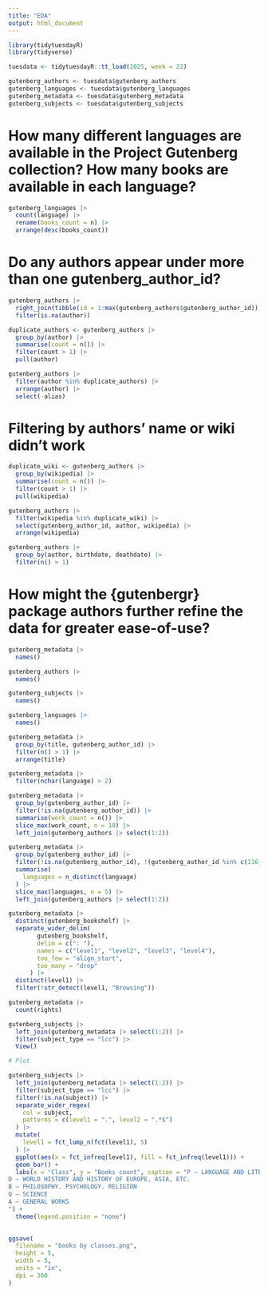 ---
title: "EDA"
output: html_document
---

```{r}
library(tidytuesdayR)
library(tidyverse)
```
```{r}
tuesdata <- tidytuesdayR::tt_load(2025, week = 22)

gutenberg_authors <- tuesdata$gutenberg_authors
gutenberg_languages <- tuesdata$gutenberg_languages
gutenberg_metadata <- tuesdata$gutenberg_metadata
gutenberg_subjects <- tuesdata$gutenberg_subjects
```
# How many different languages are available in the Project Gutenberg collection? How many books are available in each language?
```{r}
gutenberg_languages |>
  count(language) |>
  rename(books_count = n) |>
  arrange(desc(books_count))
```
# Do any authors appear under more than one gutenberg_author_id?
```{r}
gutenberg_authors |>
  right_join(tibble(id = 1:max(gutenberg_authors$gutenberg_author_id)), by = c("gutenberg_author_id" = "id")) |>
  filter(is.na(author))
```
```{r}
duplicate_authors <- gutenberg_authors |>
  group_by(author) |>
  summarise(count = n()) |>
  filter(count > 1) |>
  pull(author)
```
```{r}
gutenberg_authors |>
  filter(author %in% duplicate_authors) |>
  arrange(author) |>
  select(-alias)
```

# Filtering by authors' name or wiki didn't work
```{r}
duplicate_wiki <- gutenberg_authors |>
  group_by(wikipedia) |>
  summarise(count = n()) |>
  filter(count > 1) |>
  pull(wikipedia)
```
```{r}
gutenberg_authors |>
  filter(wikipedia %in% duplicate_wiki) |>
  select(gutenberg_author_id, author, wikipedia) |>
  arrange(wikipedia)
```
```{r}
gutenberg_authors |>
  group_by(author, birthdate, deathdate) |>
  filter(n() > 1)
```
# How might the {gutenbergr} package authors further refine the data for greater ease-of-use?
```{r}
gutenberg_metadata |>
  names()
```
```{r}
gutenberg_authors |>
  names()
```
```{r}
gutenberg_subjects |>
  names()
```
```{r}
gutenberg_languages |>
  names()
```
```{r}
gutenberg_metadata |>
  group_by(title, gutenberg_author_id) |>
  filter(n() > 1) |>
  arrange(title)
```
```{r}
gutenberg_metadata |>
  filter(nchar(language) > 2)
```
```{r}
gutenberg_metadata |>
  group_by(gutenberg_author_id) |>
  filter(!is.na(gutenberg_author_id)) |>
  summarise(work_count = n()) |>
  slice_max(work_count, n = 10) |>
  left_join(gutenberg_authors |> select(1:2))
```
```{r}
gutenberg_metadata |>
  group_by(gutenberg_author_id) |>
  filter(!is.na(gutenberg_author_id), !(gutenberg_author_id %in% c(116,216))) |>
  summarise(
    languages = n_distinct(language)
  ) |>
  slice_max(languages, n = 5) |>
  left_join(gutenberg_authors |> select(1:2))
```
```{r}
gutenberg_metadata |>
  distinct(gutenberg_bookshelf) |>
  separate_wider_delim(
        gutenberg_bookshelf,
        delim = c(": "),
        names = c("level1", "level2", "level3", "level4"),
        too_few = "align_start",
        too_many = "drop"
      ) |>
  distinct(level1) |>
  filter(!str_detect(level1, "Browsing"))
```
```{r}
gutenberg_metadata |>
  count(rights)
```
```{r}
gutenberg_subjects |>
  left_join(gutenberg_metadata |> select(1:2)) |>
  filter(subject_type == "lcc") |>
  View()

# Plot

gutenberg_subjects |>
  left_join(gutenberg_metadata |> select(1:2)) |>
  filter(subject_type == "lcc") |>
  filter(!is.na(subject)) |>
  separate_wider_regex(
    col = subject,
    patterns = c(level1 = ".", level2 = ".*$")
  ) |>
  mutate(
    level1 = fct_lump_n(fct(level1), 5)
  ) |>
  ggplot(aes(x = fct_infreq(level1), fill = fct_infreq(level1))) +
  geom_bar() +
  labs(x = "Class", y = "Books count", caption = "P — LANGUAGE AND LITERATURE
D — WORLD HISTORY AND HISTORY OF EUROPE, ASIA, ETC.
B — PHILOSOPHY. PSYCHOLOGY. RELIGION
Q — SCIENCE
A — GENERAL WORKS
") +
  theme(legend.position = "none")
  
```
```{r}
ggsave(
  filename = "books by classes.png",
  height = 5,
  width = 5,
  units = "in",
  dpi = 300
)
```


















